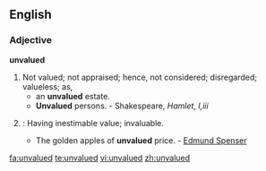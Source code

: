 ==English==
===Adjective===
'''unvalued'''
#Not valued; not appraised; hence, not considered; disregarded; valueless; as,
#*an '''unvalued''' estate. 
#*'''Unvalued''' persons. - Shakespeare, ''Hamlet, I,iii''
#{{obsolete}}: Having inestimable value; invaluable.
#*The golden apples of '''unvalued''' price. - [[w:Edmund Spenser|Edmund Spenser]]

[[fa:unvalued]]
[[te:unvalued]]
[[vi:unvalued]]
[[zh:unvalued]]